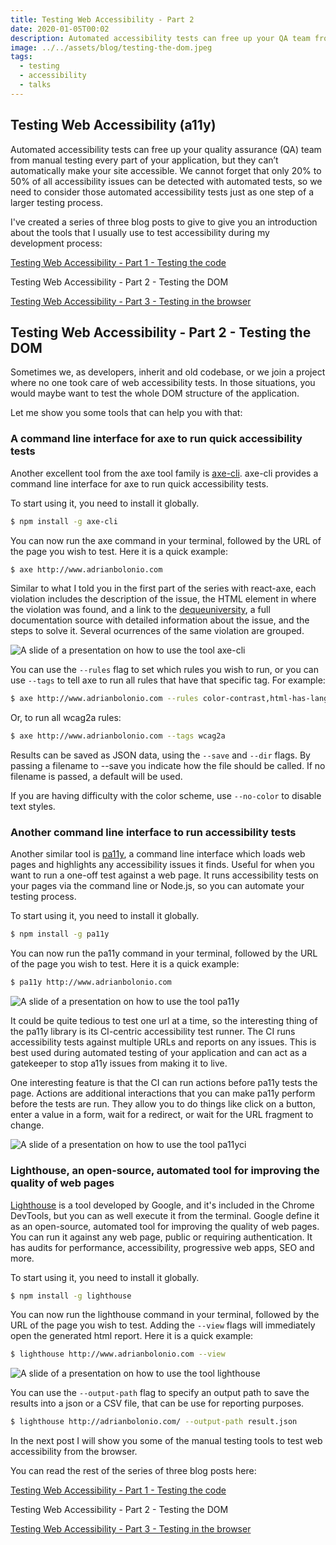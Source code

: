 ```yaml
---
title: Testing Web Accessibility - Part 2
date: 2020-01-05T00:02
description: Automated accessibility tests can free up your QA team from manual testing every part of your application, but they can’t automatically make your site accessible.
image: ../../assets/blog/testing-the-dom.jpeg
tags:
  - testing
  - accessibility
  - talks
---
```


## Testing Web Accessibility (a11y)

Automated accessibility tests can free up your quality assurance (QA) team from manual testing every part of your application, but they can’t automatically make your site accessible.
We cannot forget that only 20% to 50% of all accessibility issues can be detected with automated tests, so we need to consider those automated accessibility tests just as one step of a larger testing process.

I've created a series of three blog posts to give to give you an introduction about the tools that I usually use to test accessibility during my development process:

[Testing Web Accessibility - Part 1 - Testing the code](/testing-web-accessibility-part-1)

Testing Web Accessibility - Part 2 - Testing the DOM

[Testing Web Accessibility - Part 3 - Testing in the browser](/testing-web-accessibility-part-3)

## Testing Web Accessibility - Part 2 - Testing the DOM

Sometimes we, as developers, inherit and old codebase, or we join a project where no one took care of web accessibility tests.
In those situations, you would maybe want to test the whole DOM structure of the application.

Let me show you some tools that can help you with that:

### A command line interface for axe to run quick accessibility tests

Another excellent tool from the axe tool family is [axe-cli](https://github.com/dequelabs/axe-cli).
axe-cli provides a command line interface for axe to run quick accessibility tests.

To start using it, you need to install it globally.

```bash
$ npm install -g axe-cli
```

You can now run the axe command in your terminal, followed by the URL of the page you wish to test. Here it is a quick example:

```bash
$ axe http://www.adrianbolonio.com
```

Similar to what I told you in the first part of the series with react-axe, each violation includes the description of the issue, the HTML element in where the violation was found, and a link to the [dequeuniversity](https://dequeuniversity.com/), a full documentation source with detailed information about the issue, and the steps to solve it.
Several ocurrences of the same violation are grouped.

![A slide of a presentation on how to use the tool axe-cli](../../assets/blog/axe-cli.jpeg)

You can use the `--rules` flag to set which rules you wish to run, or you can use `--tags` to tell axe to run all rules that have that specific tag. For example:

```bash
$ axe http://www.adrianbolonio.com --rules color-contrast,html-has-lang
```

Or, to run all wcag2a rules:

```bash
$ axe http://www.adrianbolonio.com --tags wcag2a
```

Results can be saved as JSON data, using the `--save` and `--dir` flags. By passing a filename to --save you indicate how the file should be called. If no filename is passed, a default will be used.

If you are having difficulty with the color scheme, use `--no-color` to disable text styles.

### Another command line interface to run accessibility tests

Another similar tool is [pa11y](http://pa11y.org/), a command line interface which loads web pages and highlights any accessibility issues it finds.
Useful for when you want to run a one-off test against a web page.
It runs accessibility tests on your pages via the command line or Node.js, so you can automate your testing process.

To start using it, you need to install it globally.

```bash
$ npm install -g pa11y
```

You can now run the pa11y command in your terminal, followed by the URL of the page you wish to test. Here it is a quick example:

```bash
$ pa11y http://www.adrianbolonio.com
```

![A slide of a presentation on how to use the tool pa11y](../../assets/blog/pa11y.jpeg)

It could be quite tedious to test one url at a time, so the interesting thing of the pa11y library is its CI-centric accessibility test runner.
The CI runs accessibility tests against multiple URLs and reports on any issues.
This is best used during automated testing of your application and can act as a gatekeeper to stop a11y issues from making it to live.

One interesting feature is that the CI can run actions before pa11y tests the page.
Actions are additional interactions that you can make pa11y perform before the tests are run.
They allow you to do things like click on a button, enter a value in a form, wait for a redirect, or wait for the URL fragment to change.

![A slide of a presentation on how to use the tool pa11yci](../../assets/blog/pa11yci.jpeg)

### Lighthouse, an open-source, automated tool for improving the quality of web pages

[Lighthouse](https://developers.google.com/web/tools/lighthouse/) is a tool developed by Google, and it's included in the Chrome DevTools, but you can as well execute it from the terminal.
Google define it as an open-source, automated tool for improving the quality of web pages.
You can run it against any web page, public or requiring authentication.
It has audits for performance, accessibility, progressive web apps, SEO and more.

To start using it, you need to install it globally.

```bash
$ npm install -g lighthouse
```

You can now run the lighthouse command in your terminal, followed by the URL of the page you wish to test.
Adding the `--view` flags will immediately open the generated html report.
Here it is a quick example:

```bash
$ lighthouse http://www.adrianbolonio.com --view
```

![A slide of a presentation on how to use the tool lighthouse](../../assets/blog/lighthouse.jpeg)

You can use the `--output-path` flag to specify an output path to save the results into a json or a CSV file, that can be use for reporting purposes.

```bash
$ lighthouse http://adrianbolonio.com/ --output-path result.json
```

In the next post I will show you some of the manual testing tools to test web accessibility from the browser.

You can read the rest of the series of three blog posts here:

[Testing Web Accessibility - Part 1 - Testing the code](/testing-web-accessibility-part-1)

Testing Web Accessibility - Part 2 - Testing the DOM

[Testing Web Accessibility - Part 3 - Testing in the browser](/testing-web-accessibility-part-3)

